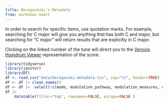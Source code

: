 ```yaml
---
title: Beregovkski's Metadata
from: markdown-smart
---
```


In order to search for specific items, use quotation marks. For example, searching for C major will give you anything that has both C and major, but searching for "C major" will return results that are explicitly in C major.

Clicking on the linked number of the tune will direct you to the [Verovio Humdrum Viewer](https://verovio.humdrum.org) representation of the score.

```r
library(tidyverse)
library(janitor)
library(DT)
df <- read.csv("data/beregovski-metadata.tsv", sep="\t", header=TRUE)
df <- df |> clean_names()
df <- df |>  select(!c(mode, modulation_pathway, modulation_measures, one_mode, mode_notes))
df |>          
    datatable(filter="top", rownames=FALSE, escape=FALSE )
```

